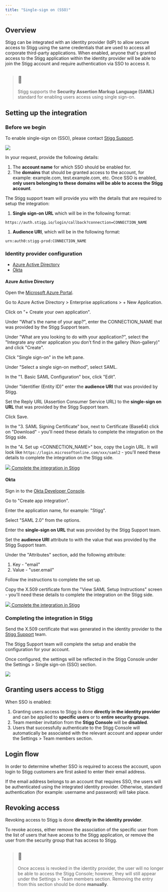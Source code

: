```yaml
---
title: "Single-sign on (SSO)"
---
```


## Overview

Stigg can be integrated with an identity provider (IdP) to allow secure access to Stigg using the same credentials that are used to access all corporate third-party applications. When enabled, anyone that's granted access to the Stigg application within the identity provider will be able to join the Stigg account and require authentication via SSO to access it.

> ## 📘
> 
> Stigg supports the **Security Assertion Markup Language (SAML)** standard for enabling users access using single sign-on.

  
## Setting up the integration

### Before we begin

To enable single-sign on (SSO), please contact [Stigg Support](/cdn-cgi/l/email-protection#7f0c0a0f0f100d0b3f0c0b161818511610).

![](/images/180ae79-Screenshot_2023-01-09_at_16_31_41_blurred.png)

In your request, provide the following details:

1. The **account name** for which SSO should be enabled for.
2. The **domains** that should be granted access to the account, for example: example.com, test.example.com, etc. Once SSO is enabled, **only users belonging to these domains will be able to access the Stigg account**.

The Stigg support team will provide you with the details that are required to setup the integration:

1. **Single sign-on URL** which will be in the following format:

`https://auth.stigg.io/login/callback?connection=CONNECTION_NAME
`

1. **Audience URI**, which will be in the following format:

`urn:auth0:stigg-prod:CONNECTION_NAME
`

  
### Identity provider configuration

* [Azure Active Directory](#azure-active-directory)
* [Okta](#okta)
  
#### Azure Active Directory

Open the [Microsoft Azure Portal](https://portal.azure.com).

Go to Azure Active Directory > Enterprise applications > + New Application.

Click on "+ Create your own application".

Under "What's the name of your app?", enter the CONNECTION\_NAME that was provided by the Stigg Support team.

Under "What are you looking to do with your application?", select the "Integrate any other application you don’t find in the gallery (Non-gallery)" and click "Create".

Click "Single sign-on" in the left pane.

Under "Select a single sign-on method", select SAML.

In the "1\. Basic SAML Configuration" box, click "Edit".

Under "Identifier (Entity ID)" enter the **audience URI** that was provided by Stigg.

Set the Reply URL (Assertion Consumer Service URL) to the **single-sign on URL** that was provided by the Stigg Support team.

Click Save.

In the "3\. SAML Signing Certificate" box, next to Certificate (Base64) click on "Download" - you'll need these details to complete the integration on the Stigg side.

In the "4\. Set up <CONNECTION\_NAME>" box, copy the Login URL. It will look like `https://login.microsoftonline.com/xxx/saml2` \- you'll need these details to complete the integration on the Stigg side.

[ ![](/images/98b7bcf-Stigg_LogoSymbol_ForLightBG.png)  Complete the integration in Stigg ](#completing-the-integration-in-stigg) 

  
#### Okta

Sign in to the [Okta Developer Console](https://login.okta.com/).

Go to "Create app integration".

Enter the application name, for example: "Stigg".

Select "SAML 2.0" from the options.

Enter the **single-sign on URL** that was provided by the Stigg Support team.

Set the **audience URI** attribute to with the value that was provided by the Stigg Support team.

Under the "Attributes" section, add the following attribute:

1. Key - "email"
2. Value - "user.email"

Follow the instructions to complete the set up.

Copy the X.509 certificate form the "View SAML Setup Instructions" screen - you'll need these details to complete the integration on the Stigg side.

[ ![](/images/98b7bcf-Stigg_LogoSymbol_ForLightBG.png)  Complete the integration in Stigg ](#completing-the-integration-in-stigg) 

  
### Completing the integration in Stigg

Send the X.509 certificate that was generated in the identity provider to the [Stigg Support](/cdn-cgi/l/email-protection#196a6c6969766b6d596a6d707e7e377076) team.

The Stigg Support team will complete the setup and enable the configuration for your account.

Once configured, the settings will be reflected in the Stigg Console under the Settings > Single sign-on (SSO) section.

![](/images/002b8d9-Screenshot_2023-01-09_at_15_51_40_blurred.png)

  
## Granting users access to Stigg

When SSO is enabled:

1. Granting users access to Stigg is done **directly in the identity provider** and can be applied to **specific users** or to **entire security groups**.
2. Team member invitation from the **Stigg Console** will be **disabled**.
3. Users that successfully authenticate to the Stigg Console will automatically be associated with the relevant account and appear under the Settings > Team members section.
  
## Login flow

In order to determine whether SSO is required to access the account, upon login to Stigg customers are first asked to enter their email address. 

If the email address belongs to an account that requires SSO, the users will be authenticated using the integrated identity provider. Otherwise, standard authentication (for example: username and password) will take place.

  
## Revoking access

Revoking access to Stigg is done **directly in the identity provider**.

To revoke access, either remove the association of the specific user from the list of users that have access to the Stigg application, or remove the user from the security group that has access to Stigg.

> ## 🚧
> 
> Once access is revoked in the identity provider, the user will no longer be able to access the Stigg Console; however, they will still appear under the Settings > Team members section. Removing the entry from this section should be done **manually**.